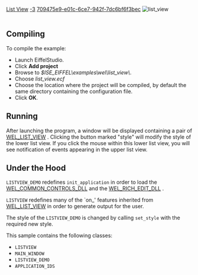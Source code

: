 [[Property:title|List View]]
[[Property:weight|-3]]
[[Property:uuid|709475e9-e01c-6ce7-942f-7dc6bf6f3bec]]
[[Image:list-view|list_view]]  <br/>
<br/>

==Compiling==

To compile the example: 
* Launch EiffelStudio. 
* Click '''Add project'''
* Browse to ''$ISE_EIFFEL\examples\wel\list_view\''. 
* Choose ''list_view.ecf''
* Choose the location where the project will be compiled, by default the same directory containing the configuration file. 
* Click '''OK'''. 

==Running==
After launching the program, a window will be displayed containing a pair of [[ref:libraries/wel/reference/wel_list_view_chart|WEL_LIST_VIEW]] . Clicking the button marked "style" will modify the style of the lower list view. If you click the mouse within this lower list view, you will see notification of events appearing in the upper list view. 
==Under the Hood==

<code>LISTVIEW_DEMO</code> redefines <code>init_application</code> in order to load the [[ref:libraries/wel/reference/wel_common_controls_dll_chart|WEL_COMMON_CONTROLS_DLL]]  and the [[ref:libraries/wel/reference/wel_rich_edit_dll_chart|WEL_RICH_EDIT_DLL]] .

<code>LISTVIEW</code> redefines many of the `on_' features inherited from [[ref:libraries/wel/reference/wel_list_view_chart|WEL_LIST_VIEW]]  in order to generate output for the user.

The style of the <code>LISTVIEW_DEMO</code> is changed by calling <code>set_style</code> with the required new style.

This sample contains the following classes: 
* <code>LISTVIEW</code>
* <code>MAIN_WINDOW</code>
* <code>LISTVIEW_DEMO</code>
* <code>APPLICATION_IDS</code>

{{seealso|<br/>
WEL_LIST_VIEW }}





